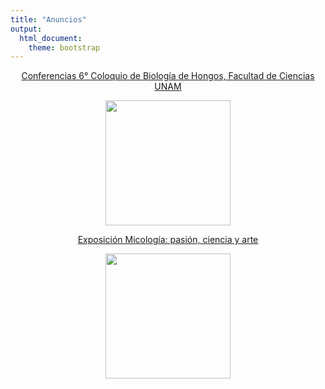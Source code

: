 ```yaml
---
title: "Anuncios"
output:
  html_document:
    theme: bootstrap
---
```


<div style="text-align: center;">
  [Conferencias 6° Coloquio de Biología de Hongos, Facultad de Ciencias UNAM](./coloquio2024.html)
</div>
<div style="text-align: center;">
  <img src="img/conferencias6coloquio.jpg" width="200px">
</div>

<div style="text-align: center;">
[Exposición Micología: pasión, ciencia y arte ](./expocoloquio.Rmd)  
</div>
<div style="text-align: center;">
  <img src="img/Exposicion6coloquio.png" width="200px">
</div>



